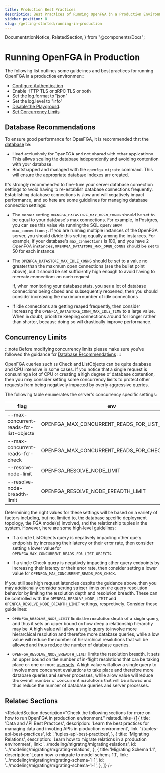 ```yaml
---
title: Production Best Practices
description: Best Practices of Running OpenFGA in a Production Environment
sidebar_position: 8
slug: /getting-started/running-in-production
---
```


  DocumentationNotice,
  RelatedSection,
} from "@components/Docs";

# Running OpenFGA in Production

<DocumentationNotice />

The following list outlines some guidelines and best practices for running OpenFGA in a production environment:

- [Configure Authentication](./setup-openfga/docker-setup.mdx#configuring-authentication)
- Enable HTTP TLS or gRPC TLS or both
- Set the log.format to "json"
- Set the log.level to "info"
- [Disable the Playground](./setup-openfga/docker-setup.mdx#playground).
- [Set Concurrency Limits](#concurrency-limits)

## Database Recommendations

To ensure good performance for OpenFGA, it is recommended that the [database](./setup-openfga/docker-setup.mdx#configuring-data-storage) be:
- Used exclusively for OpenFGA and not shared with other applications. This allows scaling the database independently and avoiding contention with your database.
- Bootstrapped and managed with the `openfga migrate` command. This will ensure the appropriate database indexes are created.

It's strongly recommended to fine-tune your server database connection settings to avoid having to re-establish database connections frequently. Establishing database connections is slow and will negatively impact performance, and so here are some guidelines for managing database connection settings:

- The server setting `OPENFGA_DATASTORE_MAX_OPEN_CONNS` should be set to be equal to your database's max connections. For example, in Postgres, you can see this value via running the SQL query `SHOW max_connections;`. If you are running multiple instances of the OpenFGA server, you should divide this setting equally among the instances. For example, if your database's `max_connections` is 100, and you have 2 OpenFGA instances, `OPENFGA_DATASTORE_MAX_OPEN_CONNS` should be set to 50 for each instance.

- The `OPENFGA_DATASTORE_MAX_IDLE_CONNS` should be set to a value no greater than the maximum open connections (see the bullet point above), but it should be set sufficiently high enough to avoid having to recreate connections on each request.

  If, when monitoring your database stats, you see a lot of database connections being closed and subsequently reopened, then you should consider increasing the maximum number of idle connections.

- If idle connections are getting reaped frequently, then consider increasing the `OPENFGA_DATASTORE_CONN_MAX_IDLE_TIME` to a large value. When in doubt, prioritize keeping connections around for longer rather than shorter, because doing so will drastically improve performance.

## Concurrency Limits
:::note
Before modifying concurrency limits please make sure you've followed the guidance for [Database Recommendations](./#database-recommendations)
:::

OpenFGA queries such as Check and ListObjects can be quite database and CPU intensive in some cases. If you notice that a single request is consuming a lot of CPU or creating a high degree of database contention, then you may consider setting some concurrency limits to protect other requests from being negatively impacted by overly aggressive queries. 

The following table enumerates the server's concurrency specific settings:

| flag                                    | env                                           | config                           |
|-----------------------------------------|-----------------------------------------------|----------------------------------|
| --max-concurrent-reads-for-list-objects | OPENFGA_MAX_CONCURRENT_READS_FOR_LIST_OBJECTS | maxConcurrentReadsForListObjects |
| --max-concurrent-reads-for-check        | OPENFGA_MAX_CONCURRENT_READS_FOR_CHECK        | maxConcurrentReadsForCheck       |
| --resolve-node-limit                    | OPENFGA_RESOLVE_NODE_LIMIT                    | resolveNodeLimit                 |
| --resolve-node-breadth-limit            | OPENFGA_RESOLVE_NODE_BREADTH_LIMIT            | resolveNodeBreadthLimit          |


Determining the right values for these settings will be based on a variety of factors including, but not limited to, the database specific deployment topology, the FGA model(s) involved, and the relationship tuples in the system. However, here are some high-level guidelines:

* If a single ListObjects query is negatively impacting other query endpoints by increasing their latency or their error rate, then consider setting a lower value for `OPENFGA_MAX_CONCURRENT_READS_FOR_LIST_OBJECTS`.

* If a single Check query is negatively impacting other query endpoints by increasing their latency or their error rate, then consider setting a lower value for `OPENFGA_MAX_CONCURRENT_READS_FOR_CHECK`.

If you still see high request latencies despite the guidance above, then you may additionally consider setting stricter limits on the query resolution behavior by limiting the resolution depth and resolution breadth. These can be controlled with the `OPENFGA_RESOLVE_NODE_LIMIT` and `OPENFGA_RESOLVE_NODE_BREADTH_LIMIT` settings, respectively. Consider these guidelines:

* `OPENFGA_RESOLVE_NODE_LIMIT` limits the resolution depth of a single query, and thus it sets an upper bound on how deep a relationship hierarchy may be. A high value will allow a single query to involve more hierarchical resolution and therefore more database queries, while a low value will reduce the number of hierarchical resolutions that will be allowed and thus reduce the number of database queries.

* `OPENFGA_RESOLVE_NODE_BREADTH_LIMIT` limits the resolution breadth. It sets an upper bound on the number of in-flight resolutions that can be taking place on one or more [usersets](../concepts#what-is-a-user). A high value will allow a single query to involve more concurrent evaluations to take place and therefore more database queries and server processes, while a low value will reduce the overall number of concurrent resolutions that will be allowed and thus reduce the number of database queries and server processes.

## Related Sections

<RelatedSection
  description="Check the following sections for more on how to run OpenFGA in production environment."
  relatedLinks={[
    {
      title: 'Data and API Best Practices',
      description: 'Learn the best practices for managing data and invoking APIs in production environment',
      link: './tuples-api-best-practices',
      id: './tuples-api-best-practices',
    },
    {
      title: 'Migrating Relations',
      description: 'Learn how to migrate relations in a production environment',
      link: '../modeling/migrating/migrating-relations',
      id: '../modeling/migrating/migrating-relations',
    },
    {
      title: 'Migrating Schema 1.1',
      description: 'Learn how to migrate to model schema 1.1',
      link: '../modeling/migrating/migrating-schema-1-1',
      id: '../modeling/migrating/migrating-schema-1-1',
    },
  ]}
/>
